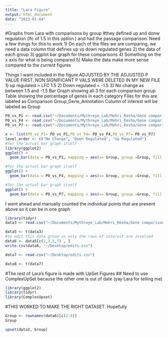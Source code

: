 ```yaml
---
title: "Lara Figure"
output: html_document
date: "2023-01-04"
---
```

#Graphs from Lara with comparisons by group
#they defined up and donw regulation (lfc of 1.5 in this option ) and had the passage comparison.
Need a few things for this to work 
1) On each of the files we are comparing, we need a data column that defines up vs down regulated genes
2) the data of each group 
3) ggplot bar graph for these comparisons 
4) Something on the x axis for what is being compared
5) Make the data make more sense compared to the current figures 

Things I want included in the figure 
ADJUSTED BY THE ADJUSTED P VALUE FIRST. NON SIGNIFICANT P VALS WERE DELETED IN MY NEW FILE 
1) up regulated > LFC 1.5 
2) Down regulated < -1.5 
3) No change as between 1.5 and -1.5 
Bar Graph showing all 3 for each comparison group 
Table showing the percentage of genes in each category 
Files for this are labeled as Comparison Group_Gene_Annotation
Column of interest will be labeled as Group
```r
P0_vs_P1 <- read.csv("~/Documents/Mythreye_Lab/Mehri_Resha/Gene comparison/P1_vs_P0_Gene_Annotation.csv")
P0_vs_P4 <- read.csv("~/Documents/Mythreye_Lab/Mehri_Resha/Gene comparison/P4_vs_P0_Gene_Annotation.csv")
P0_vs_P7 <- read.csv("~/Documents/Mythreye_Lab/Mehri_Resha/Gene comparison/P7_vs_P0_Gene_Annotation.csv")
```

```r
x <- list(P0_vs_P1= P0_vs_P1,P0_vs_P4= P0_vs_P4,P0_vs_P7= P0_vs_P7)
level_order <- c("No Change", "Down Regulated", "Up Regulated")
#for the actual bar graph itself 
library(ggplot2)
ggplot() +
  geom_bar(data = P0_vs_P1, mapping = aes(x= Group, group =Group, fill = Group), position = "dodge") + xlab("P0 vs P1") + ylab("Total Number of Genes")  
```

```r
#for the actual bar graph itself 
ggplot() +
  geom_bar(data = P0_vs_P4, mapping = aes(x= Group, group =Group, fill = Group), position = "dodge") + xlab("P0 vs P4") + ylab("Total Number of Genes") 
```

```r
#for the actual bar graph itself 
ggplot() +
  geom_bar(data = P0_vs_P7, mapping = aes(x= Group, group =Group, fill = Group), position = "dodge") + xlab("P0 vs P7") + ylab("Total Number of Genes") 
```

I went ahead and manually counted the individual points that are present above so it can be in one graph 
```r
library(tidyr)
data3 <- read.csv("~/Documents/Mythreye_Lab/Mehri_Resha/Gene comparison/Data_Up_and_Down_Comparisons .csv")
```


```r
data5 <- t(data3)
#to edit this data group so only the rows of interest are involved 
data6 <- data5[c(1,3,5,7) , ]
write.csv(data6, "~/Desktop/edits.csv")
```


```r
data7 <- read.csv("~/Desktop/edits.csv")
```


```r
data8 <- t(data7)
```

#The rest of Lara's figure is made with UpSet Figures 
## Need to use ComplexUpSet because the other one is out of date (yay Lara for telling me)
```r
library(ggplot2)
library(tidyr)
library(ComplexUpset)
```

#THIS WORKED TO MAKE THE RIGHT DATASET. Hopefully 
```r
Group <- rownames(data6)[c(2:4)]
Group
```


```r
upset(data3, Group)
```